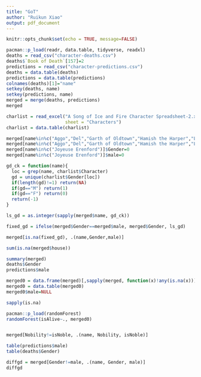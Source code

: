 ```yaml
---
title: "GoT"
author: "Ruikun Xiao"
output: pdf_document
---
```


```r
knitr::opts_chunk$set(echo = TRUE, message=FALSE)
```

```r
pacman::p_load(readr, data.table, tidyverse, readxl)
deaths = read_csv("character-deaths.csv")
deaths$`Book of Death`[157]=2
predictions = read_csv("character-predictions.csv")
deaths = data.table(deaths)
predictions = data.table(predictions)
colnames(deaths)[1]="name"
setkey(deaths, name)
setkey(predictions, name)
merged = merge(deaths, predictions)
merged
```

```r
charlist = read_excel("A Song of Ice and Fire Character Spreadsheet-2.xlsx",
                      sheet = "Characters")
charlist = data.table(charlist)
```

```r
merged[name%in%c("Aggo","Del","Garth of Oldtown","Hamish the Harper","Luke of Longtown","Monster","Owen Norrey","Squint","Ulf the Ill","Wat (orphan)","Wat (sailor)","Will (orphan)","Wyl (guard)")]$Gender=1
merged[name%in%c("Aggo","Del","Garth of Oldtown","Hamish the Harper","Luke of Longtown","Monster","Owen Norrey","Squint","Ulf the Ill","Wat (orphan)","Wat (sailor)","Will (orphan)","Wyl (guard)")]$male=1
merged[name%in%c("Joyeuse Erenford")]$Gender=0
merged[name%in%c("Joyeuse Erenford")]$male=0
```

```r
gd_ck = function(name){
  loc = grep(name, charlist$Character)
  gd = unique(charlist$Gender[loc])
  if(length(gd)!=1) return(NA)
  if(gd=="M") return(1)
  if(gd=="F") return(0)
  return(-1)
}

ls_gd = as.integer(sapply(merged$name, gd_ck))

fixed_gd = ifelse(merged$Gender==merged$male, merged$Gender, ls_gd)
```





```r
merged[is.na(fixed_gd), .(name,Gender,male)]
```



```r
sum(is.na(merged$house))
```

```r
summary(merged)
deaths$Gender
predictions$male
```

```r
merged0 = data.frame(merged)[,sapply(merged, function(x)!any(is.na(x)))]
merged0 = data.table(merged0)
merged0$male=NULL
```




```r
sapply(is.na)

pacman::p_load(randomForest)
randomForest(isAlive~., merged0)



```
















```r
merged[Nobility!=isNoble, .(name, Nobility, isNoble)]
```




```r
table(predictions$male)
table(deaths$Gender)
```


```r
diffgd = merged[Gender!=male, .(name, Gender, male)]
diffgd
```






















